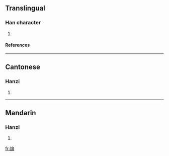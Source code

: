 ==Translingual==
===Han character===
{{Han char|rn=86|rad=火|as=09|sn=13|four=9282<sub>7</sub>|canj=火竹尸月 (FHSB), 火戈尸月 (FISB)}}
# {{defn|Han|sort=火09}}
====References====
{{Han ref|kx=0678.161|hdz=32220.010|uh=7178|ud=29048|bh=DE74|bd=56948}}

----
==Cantonese==
===Hanzi===
{{yue-hanzi|jyut=|y=bin1}}
# {{defn|Cantonese}}

----
==Mandarin==
===Hanzi===
{{cmn-hanzi|pin=[[biān]] (bian1)|wg=pien<sup>1</sup>}}
# {{defn|Mandarin}}

[[fr:煸]]